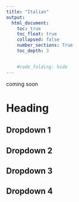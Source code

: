 ---
title: "Italian"
output:
  html_document:
    toc: true
    toc_float: true
    collapsed: false
    number_sections: True
    toc_depth: 3


    #code_folding: hide
---
coming soon

# Heading {.tabset .tabset-dropdown}

## Dropdown 1

## Dropdown 2

## Dropdown 3 

## Dropdown 4